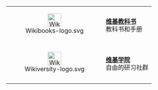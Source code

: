 {| style="border-collapse:collapse;width:100%;margin:1em; padding-right:6px;font-size:95%; background:none;"
|-
| style="text-align:center" | <div style="padding-bottom:0.5em;">[[File:Wikibooks-logo.svg|35px]]</div>
| style="line-height:120%;vertical-align:middle" | [[b:|'''维基教科书''']]<br />教科书和手册
|-
| style="text-align:center" | <div style="padding-bottom:0.5em;">[[File:Wikiversity-logo.svg|35px]]</div>
| style="line-height:120%;vertical-align:middle" | [[betawikiversity:首页|'''维基学院''']]<br />自由的研习社群
|}